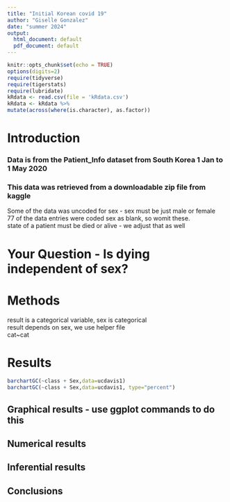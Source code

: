 ```yaml
---
title: "Initial Korean covid 19"
author: "Giselle Gonzalez"
date: "summer 2024"
output:
  html_document: default
  pdf_document: default
---
```


```r
knitr::opts_chunk$set(echo = TRUE)
options(digits=2)
require(tidyverse)
require(tigerstats)
require(lubridate)
kRdata <- read.csv(file = 'kRdata.csv')
kRdata <- kRdata %>%
mutate(across(where(is.character), as.factor))

```

# Introduction



### Data is from the Patient_Info dataset from South   Korea 1 Jan to 1 May 2020  
### This data was retrieved from a downloadable zip file from kaggle  
 
Some of the data was uncoded for sex - sex must be just male or female  
77 of the data entries were coded sex  as blank, so womit these.  
state of a patient must be died or alive - we adjust that as well     
  
# Your Question - Is dying independent of sex?  


# Methods  

result is a categorical variable, sex is categorical  
result depends on sex, we use helper file  
cat~cat  

# Results  

```r
barchartGC(~class + Sex,data=ucdavis1)
barchartGC(~class + Sex,data=ucdavis1, type="percent")

```

## Graphical results - use ggplot commands to do this    



  





  
## Numerical results  


## Inferential results   




## Conclusions

